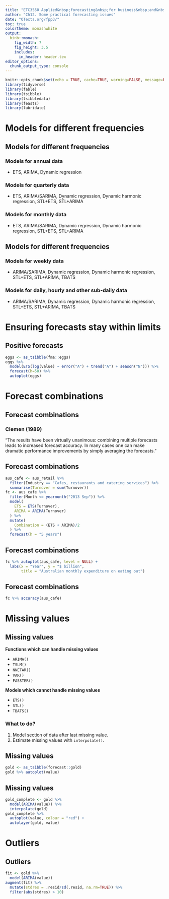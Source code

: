 ```yaml
---
title: "ETC3550 Applied&nbsp;forecasting&nbsp;for business&nbsp;and&nbsp;economics"
author: "Ch12. Some practical forecasting issues"
date: "OTexts.org/fpp3/"
toc: true
colortheme: monashwhite
output:
  binb::monash:
    fig_width: 7
    fig_height: 3.5
    includes:
      in_header: header.tex
editor_options: 
  chunk_output_type: console
---
```



```r
knitr::opts_chunk$set(echo = TRUE, cache=TRUE, warning=FALSE, message=FALSE)
library(tidyverse)
library(fable)
library(tsibble)
library(tsibbledata)
library(feasts)
library(lubridate)
```

# Models for different frequencies

## Models for different frequencies

### Models for annual data

 * ETS, ARIMA, Dynamic regression
\pause

### Models for quarterly data

 * ETS, ARIMA/SARIMA, Dynamic regression, Dynamic harmonic regression, STL+ETS, STL+ARIMA
\pause

### Models for monthly data

 * ETS, ARIMA/SARIMA, Dynamic regression, Dynamic harmonic regression, STL+ETS, STL+ARIMA

## Models for different frequencies

### Models for weekly data

 * ARIMA/SARIMA, Dynamic regression, Dynamic harmonic regression, STL+ETS, STL+ARIMA, TBATS
\pause

### Models for daily, hourly and other sub-daily data

 * ARIMA/SARIMA, Dynamic regression, Dynamic harmonic regression, STL+ETS, STL+ARIMA, TBATS


# Ensuring forecasts stay within limits

## Positive forecasts
\fontsize{9}{9}\sf

```r
eggs <- as_tsibble(fma::eggs)
eggs %>%
  model(ETS(log(value) ~ error("A") + trend("A") + season("N"))) %>%
  forecast(h=50) %>%
  autoplot(eggs)
```


# Forecast combinations

## Forecast combinations

### Clemen (1989)
"The results have been virtually unanimous: combining multiple forecasts leads to increased forecast accuracy. \dots In many cases one can make dramatic performance improvements by simply averaging the forecasts."

## Forecast combinations
\fontsize{9}{10}\sf\vspace*{-0.2cm}

```r
aus_cafe <- aus_retail %>%
  filter(Industry == "Cafes, restaurants and catering services") %>%
  summarise(Turnover = sum(Turnover))
fc <- aus_cafe %>%
  filter(Month <= yearmonth("2013 Sep")) %>%
  model(
    ETS = ETS(Turnover),
    ARIMA = ARIMA(Turnover)
  ) %>%
  mutate(
    Combination = (ETS + ARIMA)/2
  ) %>%
  forecast(h = "5 years")
```


## Forecast combinations
\fontsize{10}{10}\sf\vspace*{-0.2cm}

```r
fc %>% autoplot(aus_cafe, level = NULL) +
  labs(x = "Year", y = "$ billion",
       title = "Australian monthly expenditure on eating out")
```

## Forecast combinations
\fontsize{10}{15}\sf
```r
fc %>% accuracy(aus_cafe)
```

# Missing values

## Missing values
\fontsize{12}{13}\sf

**Functions which can handle missing values**

 * `ARIMA()`
 * `TSLM()`
 * `NNETAR()`
 * `VAR()`
 * `FASSTER()`

**Models which cannot handle missing values**

 * `ETS()`
 * `STL()`
 * `TBATS()`

\pause

### What to do?
 1. Model section of data after last missing value.
 2. Estimate missing values with `interpolate()`.

## Missing values
\fontsize{12}{12}\sf
```r
gold <- as_tsibble(forecast::gold)
gold %>% autoplot(value)
```

## Missing values
\fontsize{12}{12}\sf
```r
gold_complete <- gold %>%
  model(ARIMA(value)) %>%
  interpolate(gold)
gold_complete %>%
  autoplot(value, colour = "red") +
  autolayer(gold, value)
```

# Outliers

## Outliers
\fontsize{11}{13}\sf

```r
fit <- gold %>%
  model(ARIMA(value))
augment(fit) %>% 
  mutate(stdres = .resid/sd(.resid, na.rm=TRUE)) %>% 
  filter(abs(stdres) > 10)
```
